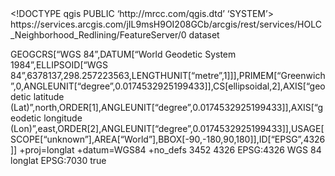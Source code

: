 <!DOCTYPE qgis PUBLIC 'http://mrcc.com/qgis.dtd' 'SYSTEM'>
<qgis version="3.22.16-Białowieża">
  <identifier>https://services.arcgis.com/jIL9msH9OI208GCb/arcgis/rest/services/HOLC_Neighborhood_Redlining/FeatureServer/0</identifier>
  <parentidentifier></parentidentifier>
  <language></language>
  <type>dataset</type>
  <title>Urban Heat Islands HOLC </title>
  <abstract></abstract>
  <links>
    <link url="https://services.arcgis.com/jIL9msH9OI208GCb/arcgis/rest/services/HOLC_Neighborhood_Redlining/FeatureServer/0" format="" size="" description="" name="Source" type="WWW:LINK" mimeType=""/>
  </links>
  <fees></fees>
  <encoding></encoding>
  <crs>
    <spatialrefsys>
      <wkt>GEOGCRS["WGS 84",DATUM["World Geodetic System 1984",ELLIPSOID["WGS 84",6378137,298.257223563,LENGTHUNIT["metre",1]]],PRIMEM["Greenwich",0,ANGLEUNIT["degree",0.0174532925199433]],CS[ellipsoidal,2],AXIS["geodetic latitude (Lat)",north,ORDER[1],ANGLEUNIT["degree",0.0174532925199433]],AXIS["geodetic longitude (Lon)",east,ORDER[2],ANGLEUNIT["degree",0.0174532925199433]],USAGE[SCOPE["unknown"],AREA["World"],BBOX[-90,-180,90,180]],ID["EPSG",4326]]</wkt>
      <proj4>+proj=longlat +datum=WGS84 +no_defs</proj4>
      <srsid>3452</srsid>
      <srid>4326</srid>
      <authid>EPSG:4326</authid>
      <description>WGS 84</description>
      <projectionacronym>longlat</projectionacronym>
      <ellipsoidacronym>EPSG:7030</ellipsoidacronym>
      <geographicflag>true</geographicflag>
    </spatialrefsys>
  </crs>
  <extent>
    <spatial crs="EPSG:4326" maxz="0" maxy="47.72251404500002536" miny="25.70537320700003647" minz="0" dimensions="2" minx="-122.76750665299994125" maxx="-70.94920053199996346"/>
  </extent>
</qgis>
